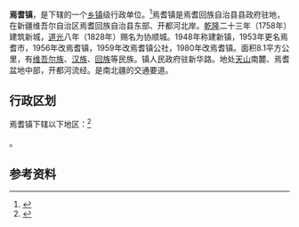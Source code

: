 {{About|中国的乡镇|北魏时的军镇焉耆镇|焉耆镇 (北魏)}} 
{{中国乡级行政区|65/28/26/100/000}}

'''焉耆镇'''，是{{PRC admin/fullname|65/28/26/100/000|3}}下辖的一个[[乡镇|乡镇]]级行政单位。<ref>{{PRC admin/ref sgc|{{PRC admin/parent|65/28/26/100/000}}}}</ref>焉耆镇是焉耆回族自治县县政府驻地，在新疆维吾尔自治区焉耆回族自治县东部、开都河北岸。[[乾隆|乾隆]]二十三年（1758年）建筑新城，[[道光|道光]]八年（1828年）赐名为协顺城。1948年称建新镇，1953年更名焉耆市，1956年改焉耆镇，1959年改焉耆镇公社，1980年改焉耆镇。面积8.1平方公里，有[[维吾尔族|维吾尔族]]、[[汉族|汉族]]、[[回族|回族]]等民族。镇人民政府驻新华路。地处[[天山|天山]]南麓、焉耆盆地中部，开都河流经。是南北疆的交通要道。

== 行政区划 ==

焉耆镇下辖以下地区：<ref>{{PRC admin/ref sgc|65/28/26/100/000}}</ref>

{{PRC admin/children|65/28/26/100/000}}。

== 参考资料 ==

{{reflist}}

{{新疆行政区划小作品}}
{{PRC admin/navcat|65/28/26/100/000}}